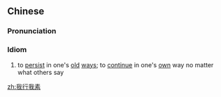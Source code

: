 ==Chinese==
{{zh-forms}}

===Pronunciation===
{{zh-pron
|m=wǒxíngwǒsù
|c=ngo5 hang4 ngo5 sou3
|mn=góa-hêng-ngó͘-sò͘
|cat=cy
}}

===Idiom===
{{zh-idiom}}

# to [[persist]] in one's [[old]] [[way]]s; to [[continue]] in one's [[own]] way no matter what others say

[[zh:我行我素]]